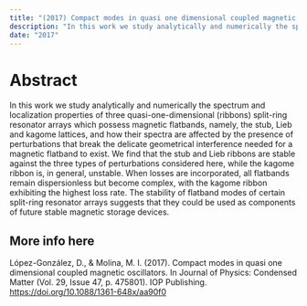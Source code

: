 ```yaml
---
title: "(2017) Compact modes in quasi one dimensional coupled magnetic oscillators"
description: "In this work we study analytically and numerically the spectrum and localization properties of three quasi-one-dimensional (ribbons) split-ring resonator arrays."
date: "2017"
---
```


# Abstract

In this work we study analytically and numerically the spectrum and localization properties of three quasi-one-dimensional (ribbons) split-ring resonator arrays which possess magnetic flatbands, namely, the stub, Lieb and kagome lattices, and how their spectra are affected by the presence of perturbations that break the delicate geometrical interference needed for a magnetic flatband to exist. We find that the stub and Lieb ribbons are stable against the three types of perturbations considered here, while the kagome ribbon is, in general, unstable. When losses are incorporated, all flatbands remain dispersionless but become complex, with the kagome ribbon exhibiting the highest loss rate. The stability of flatband modes of certain split-ring resonator arrays suggests that they could be used as components of future stable magnetic storage devices.

## More info here

López-González, D., & Molina, M. I. (2017). Compact modes in quasi one dimensional coupled magnetic oscillators. In Journal of Physics: Condensed Matter (Vol. 29, Issue 47, p. 475801). IOP Publishing. <https://doi.org/10.1088/1361-648x/aa90f0>
